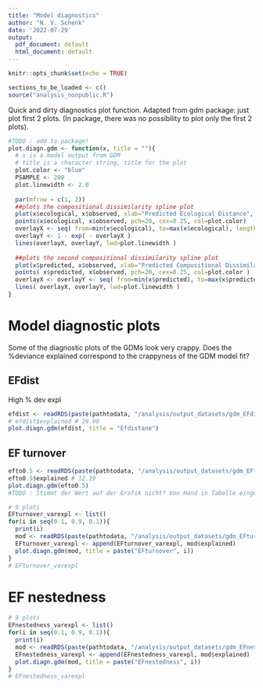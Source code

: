 ```yaml
---
title: "Model diagnostics"
author: "N. V. Schenk"
date: '2022-07-29'
output:
  pdf_document: default
  html_document: default
---
```

```r
knitr::opts_chunk$set(echo = TRUE)
```

```r
sections_to_be_loaded <- c()
source("analysis_nonpublic.R")
```

Quick and dirty diagnostics plot function. Adapted from gdm package: just plot first 2 plots. (In package, there was no possibility to plot only the first 2 plots).
```r
#TODO : add to package!
plot.diagn.gdm <- function(x, title = ""){
  # x is a model output from GDM
  # title is a character string, title for the plot
  plot.color <- "blue"
  PSAMPLE <- 200
  plot.linewidth <- 2.0
  
  par(mfrow = c(1, 2))
  ##plots the compositional dissimilarity spline plot
  plot(x$ecological, x$observed, xlab="Predicted Ecological Distance", ylab="Observed Compositional Dissimilarity", type="n", ylim=c(0,1), main = title)
  points(x$ecological, x$observed, pch=20, cex=0.25, col=plot.color)
  overlayX <- seq( from=min(x$ecological), to=max(x$ecological), length=PSAMPLE )
  overlayY <- 1 - exp( - overlayX )
  lines(overlayX, overlayY, lwd=plot.linewidth )
  
  ##plots the second compositional dissimilarity spline plot
  plot(x$predicted, x$observed, xlab="Predicted Compositional Dissimilarity", ylab="Observed Compositional Dissimilarity", type="n", ylim=c(0,1), main = paste("%var expl =", round(x$explained, 2)))
  points( x$predicted, x$observed, pch=20, cex=0.25, col=plot.color )
  overlayX <- overlayY <- seq( from=min(x$predicted), to=max(x$predicted), length=PSAMPLE )
  lines( overlayX, overlayY, lwd=plot.linewidth )
}
```


# Model diagnostic plots
Some of the diagnostic plots of the GDMs look very crappy. Does the %deviance explained correspond to the crappyness of the GDM model fit?

## EFdist
High % dev expl
```r
efdist <- readRDS(paste(pathtodata, "/analysis/output_datasets/gdm_EFdistance_LUI_output.Rds", sep = ""))
# efdist$explained # 29.99
plot.diagn.gdm(efdist, title = "Efdistane")
```


## EF turnover
```r
efto0.5 <- readRDS(paste(pathtodata, "/analysis/output_datasets/gdm_EFturnover_0.5_LUI_output.Rds", sep = ""))
efto0.5$explained # 12.19
plot.diagn.gdm(efto0.5)
#TODO : Stimmt der Wert auf der Grafik nicht? Von Hand in Tabelle eingetragen und vertippt??
```
```r
# 9 plots
EFturnover_varexpl <- list()
for(i in seq(0.1, 0.9, 0.1)){
  print(i)
  mod <- readRDS(paste(pathtodata, "/analysis/output_datasets/gdm_EFturnover_", i, "_LUI_output.Rds", sep = ""))
  EFturnover_varexpl <- append(EFturnover_varexpl, mod$explained)
  plot.diagn.gdm(mod, title = paste("EFturnover", i))
}
# EFturnover_varexpl
```


# EF nestedness
```r
# 9 plots
EFnestedness_varexpl <- list()
for(i in seq(0.1, 0.9, 0.1)){
  print(i)
  mod <- readRDS(paste(pathtodata, "/analysis/output_datasets/gdm_EFnestedness_", i, "_LUI_output.Rds", sep = ""))
  EFnestedness_varexpl <- append(EFnestedness_varexpl, mod$explained)
  plot.diagn.gdm(mod, title = paste("EFnestedness", i))
}
# EFnestedness_varexpl
```

